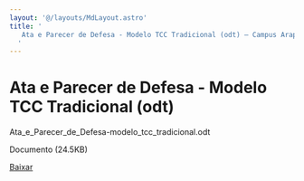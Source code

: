 ```yaml
---
layout: '@/layouts/MdLayout.astro'
title: '
   Ata e Parecer de Defesa - Modelo TCC Tradicional (odt) — Campus Arapiraca
  '
---
```




Ata e Parecer de Defesa - Modelo TCC Tradicional (odt)
======================================================











 Ata\_e\_Parecer\_de\_Defesa-modelo\_tcc\_tradicional.odt
   

 Documento 
 (24.5KB)
 

[Baixar](https://arapiraca.ufal.br/graduacao/ciencia-da-computacao/documentos/tcc/documentos-para-o-orientador/ata_e_parecer_de_defesa-modelo_tcc_tradicional.odt/%40%40download/file/Ata_e_Parecer_de_Defesa-modelo_tcc_tradicional.odt) 










